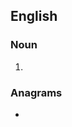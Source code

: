 ==English==

===Noun===
{{head|en|noun form}}

# {{plural of|aerolith|lang=en}}

===Anagrams===
* {{anagrams|en|a=aehilorst|horsetail|isotheral}}